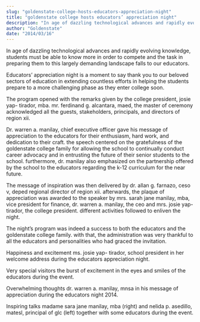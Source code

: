 ```yaml
---
slug: "goldenstate-college-hosts-educators-appreciation-night"
title: "goldenstate college hosts educators’ appreciation night"
description: "In age of dazzling technological advances and rapidly evolving knowledge, students must be able to..."
author: "Goldenstate"
date: "2014/03/16"
---
```


In age of dazzling technological advances and rapidly evolving knowledge, students must be able to know more in order to compete and the task in preparing them to this largely demanding landscape falls to our educators.

Educators’ appreciation night is a moment to say thank you to our beloved sectors of education in extending countless efforts in helping the students prepare to a more challenging phase as they enter college soon.

The program opened with the remarks given by the college president, josie yap- tirador, mba. mr. ferdinand g. alcantara, maed, the master of ceremony acknowledged all the guests, stakeholders, principals, and directors of region xii.

Dr. warren a. manilay, chief executive officer gave his message of appreciation to the educators for their enthusiasm, hard work, and dedication to their craft. the speech centered on the gratefulness of the goldenstate college family for allowing the school to continually conduct career advocacy and in entrusting the future of their senior students to the school. furthermore, dr. manilay also emphasized on the partnership offered by the school to the educators regarding the k-12 curriculum for the near future.

The message of inspiration was then delivered by dr. allan g. farnazo, ceso v, deped regional director of region xii. afterwards, the plaque of appreciation was awarded to the speaker by mrs. sarah jane manilay, mba, vice president for finance, dr. warren a. manilay, the ceo and mrs. josie yap- tirador, the college president. different activities followed to enliven the night.

The night’s program was indeed a success to both the educators and the goldenstate college family. with that, the administration was very thankful to all the educators and personalities who had graced the invitation.

Happiness and excitement ms. josie yap- tirador, school president in her welcome address during the educators appreciation night.

Very special visitors the burst of excitement in the eyes and smiles of the educators during the event.

Overwhelming thoughts dr. warren a. manilay, mnsa in his message of appreciation during the educators night 2014.

Inspiring talks madame sara jane manilay, mba (right) and nelida p. asedillo, matesl, principal of glc (left) together with some educators during the event.